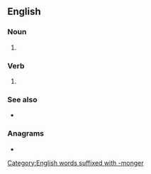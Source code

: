 {{also|fearmonger}}
==English==

===Noun===
{{en-noun}}

# {{alternative spelling of|fearmonger|lang=en}}

===Verb===
{{en-verb|head=[[fear]] [[monger]]}}

# {{alternative spelling of|fearmonger|lang=en}}

===See also===
* {{l|en|scaremonger}}

===Anagrams===
* {{l|en|form genera}}
[[Category:English words suffixed with -monger]]